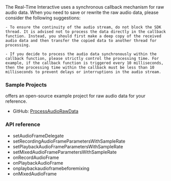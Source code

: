 <PlatformWrapper platform="ios">

<Admonition title="PRECAUTION" type="caution">
The <Vg k="COMPANY" /> Real-Time Interactive  <Vpd k="SDK"/> uses a synchronous callback mechanism for raw audio data. When you need to save or rewrite the raw audio data, please consider the following suggestions:

    - To ensure the continuity of the audio stream, do not block the SDK thread. It is advised not to process the data directly in the callback function. Instead, you should first make a deep copy of the received audio data and then transfer the copied data to another thread for processing.

    - If you decide to process the audio data synchronously within the callback function, please strictly control the processing time. For example, if the callback function is triggered every 10 milliseconds, then the processing time within the callback must be less than 10 milliseconds to prevent delays or interruptions in the audio stream.
</Admonition>

### Sample Projects

<Vg k="COMPANY" /> offers an open-source example project for raw audio data for your reference.

* GitHub: [ProcessAudioRawData](https://github.com/AgoraIO/API-Examples/blob/main/iOS/APIExample/APIExample/Examples/Advanced/RawAudioData/RawAudioData.swift)

### API reference

- <Link to="{{global.API_REF_IOS_ROOT}}/class_irtcengine.html#api_imediaengine_registeraudioframeobserver">setAudioFrameDelegate</Link>
- <Link to="{{global.API_REF_IOS_ROOT}}/class_irtcengine.html#api_irtcengine_setrecordingaudioframeparameters">setRecordingAudioFrameParametersWithSampleRate</Link>
- <Link to="{{global.API_REF_IOS_ROOT}}/class_irtcengine.html#api_irtcengine_setplaybackaudioframeparameters">setPlaybackAudioFrameParametersWithSampleRate</Link>
- <Link to="{{global.API_REF_IOS_ROOT}}/class_irtcengine.html#api_irtcengine_setmixedaudioframeparameters">setMixedAudioFrameParametersWithSampleRate</Link>
- <Link to="{{global.API_REF_IOS_ROOT}}/agorartckit/agoraaudioframedelegate/onrecordaudioframe">onRecordAudioFrame</Link>
- <Link to="{{global.API_REF_IOS_ROOT}}/class_iaudioframeobserver_2.html#callback_iaudioframeobserverbase_onplaybackaudioframe">onPlaybackAudioFrame</Link>
- <Link to="{{global.API_REF_IOS_ROOT}}/class_iaudioframeobserver_2.html#callback_iaudioframeobserver_onplaybackaudioframebeforemixing">onplaybackaudioframebeforemixing</Link>
- <Link to="{{global.API_REF_IOS_ROOT}}/class_iaudioframeobserver_2.html#callback_iaudioframeobserverbase_onmixedaudioframe">onMixedAudioFrame</Link>


</PlatformWrapper>